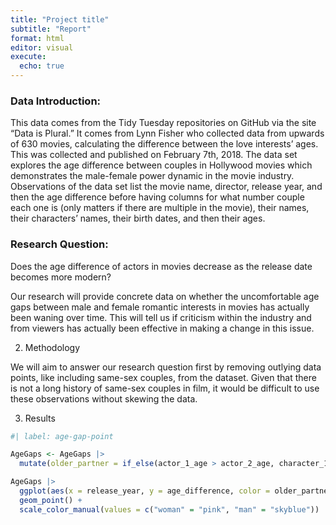 ```yaml
---
title: "Project title"
subtitle: "Report"
format: html
editor: visual
execute:
  echo: true
---
```


### Data Introduction:

This data comes from the Tidy Tuesday repositories on GitHub via the site "Data is Plural." It comes from Lynn Fisher who collected data from upwards of 630 movies, calculating the difference between the love interests' ages. This was collected and published on February 7th, 2018. The data set explores the age difference between couples in Hollywood movies which demonstrates the male-female power dynamic in the movie industry. Observations of the data set list the movie name, director, release year, and then the age difference before having columns for what number couple each one is (only matters if there are multiple in the movie), their names, their characters' names, their birth dates, and then their ages.

### Research Question:

Does the age difference of actors in movies decrease as the release date becomes more modern?

Our research will provide concrete data on whether the uncomfortable age gaps between male and female romantic interests in movies has actually been waning over time. This will tell us if criticism within the industry and from viewers has actually been effective in making a change in this issue.

2.  Methodology

We will aim to answer our research question first by removing outlying data points, like including same-sex couples, from the dataset. Given that there is not a long history of same-sex couples in film, it would be difficult to use these observations without skewing the data.

3.  Results

```r
#| label: age-gap-point

AgeGaps <- AgeGaps |>
  mutate(older_partner = if_else(actor_1_age > actor_2_age, character_1_gender, character_2_gender))

AgeGaps |>
  ggplot(aes(x = release_year, y = age_difference, color = older_partner)) +
  geom_point() +
  scale_color_manual(values = c("woman" = "pink", "man" = "skyblue"))
```
